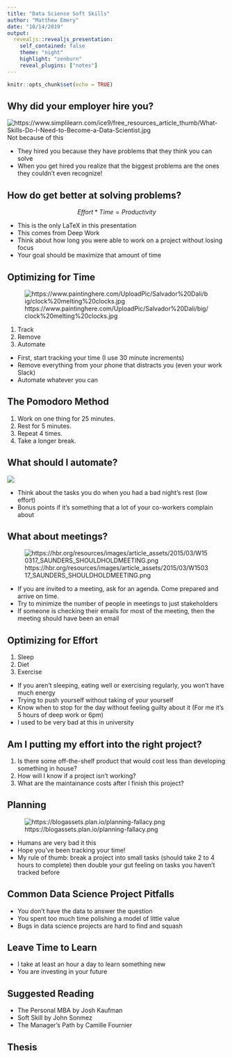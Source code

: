 ```yaml
---
title: "Data Science Soft Skills"
author: "Matthew Emery"
date: "10/14/2019"
output: 
  revealjs::revealjs_presentation:
    self_contained: false
    theme: "night"
    highlight: "zenburn"
    reveal_plugins: ["notes"]
---
```


```r
knitr::opts_chunk$set(echo = TRUE)
```


## Why did your employer hire you?

![https://www.simplilearn.com/ice9/free_resources_article_thumb/What-Skills-Do-I-Need-to-Become-a-Data-Scientist.jpg](./img/just-awful.jpg)
Not because of this

<aside class="notes">
 - They hired you because they have problems that they think you can solve
 - When you get hired you realize that the biggest problems are the ones they couldn't even recognize!
</aside>

## How do get better at solving problems?

   $$Effort * Time = Productivity$$

<aside class ="notes">
 - This is the only LaTeX in this presentation
 - This comes from Deep Work
 - Think about how long you were able to work on a project without losing focus
 - Your goal should be maximize that amount of time
</aside>


## Optimizing for Time

![https://www.paintinghere.com/UploadPic/Salvador%20Dali/big/clock%20melting%20clocks.jpg](./img/dali-clocks.jpg)

 1. Track
 2. Remove
 3. Automate

<aside class = "notes">
 - First, start tracking your time (I use 30 minute increments)
 - Remove everything from your phone that distracts you (even your work Slack)
 - Automate whatever you can
</aside> 

## The Pomodoro Method

 1. Work on one thing for 25 minutes.
 2. Rest for 5 minutes.
 3. Repeat 4 times.
 4. Take a longer break.

## What should I automate?

![](./img/xkcd.png)


<aside class = "notes">
 - Think about the tasks you do when you had a bad night's rest (low effort)
 - Bonus points if it's something that a lot of your co-workers complain about
</aside>

## What about meetings?

![https://hbr.org/resources/images/article_assets/2015/03/W150317_SAUNDERS_SHOULDHOLDMEETING.png](./img/hold-a-meeting.png)

<aside class = "notes">
 - If you are invited to a meeting, ask for an agenda. Come prepared and arrive on time.
 - Try to minimize the number of people in meetings to just stakeholders
 - If someone is checking their emails for most of the meeting, then the meeting should have been an email
</aside>


## Optimizing for Effort

 1. Sleep
 2. Diet
 3. Exercise

<aside class="note">
 - If you aren't sleeping, eating well or exercising regularly, you won't have much energy
 - Trying to push yourself without taking of your yourself
 - Know when to stop for the day without feeling guilty about it (For me it's 5 hours of deep work or 6pm)
 - I used to be very bad at this in university
</aside>

## Am I putting my effort into the right project?

   1. Is there some off-the-shelf product that would cost less than developing something in house?
   2. How will I know if a project isn't working?
   3. What are the maintainance costs after I finish this project?

## Planning

![https://blogassets.plan.io/planning-fallacy.png](./img/planning-fallacy.png)


<aside class="note">
 - Humans are very bad it this
 - Hope you've been tracking your time!
 - My rule of thumb: break a project into small tasks (should take 2 to 4 hours to complete) then double your gut feeling on tasks you haven't tracked before
</aside>

## Common Data Science Project Pitfalls

 - You don't have the data to answer the question
 - You spent too much time polishing a model of little value
 - Bugs in data science projects are hard to find and squash


## Leave Time to Learn

 - I take at least an hour a day to learn something new
 - You are investing in your future

## Suggested Reading

 - The Personal MBA by Josh Kaufman
 - Soft Skill by John Sonmez
 - The Manager's Path by Camille Fournier

## Thesis 
